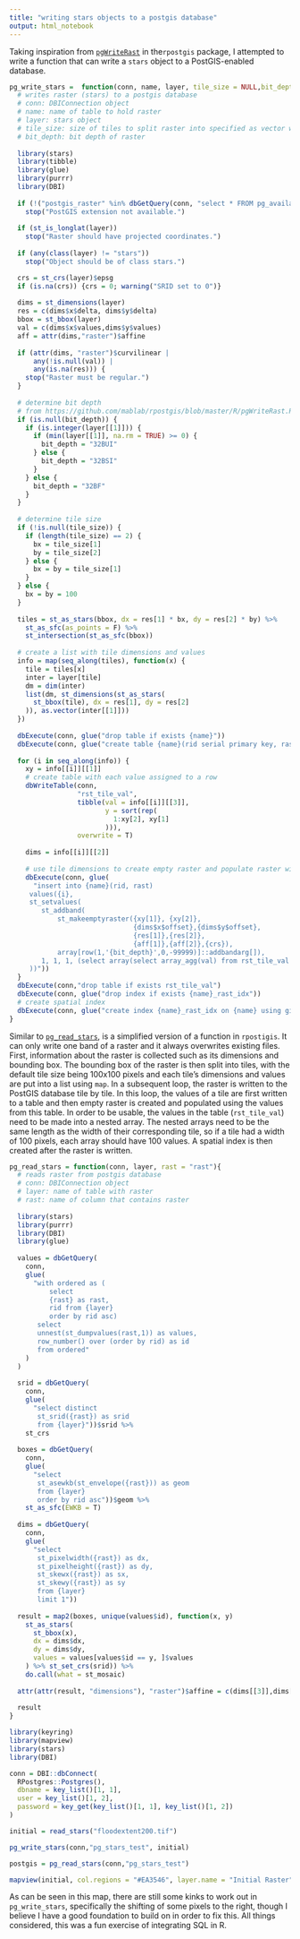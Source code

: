 ```yaml
---
title: "writing stars objects to a postgis database"
output: html_notebook
---
```


Taking inspiration from [`pgWriteRast`](https://github.com/mablab/rpostgis/blob/master/R/pgWriteRast.R) in the`rpostgis` package, I attempted to write a function that can write a `stars` object to a PostGIS-enabled database.  
```r
pg_write_stars =  function(conn, name, layer, tile_size = NULL,bit_depth = NULL) {
  # writes raster (stars) to a postgis database
  # conn: DBIConnection object
  # name: name of table to hold raster
  # layer: stars object 
  # tile_size: size of tiles to split raster into specified as vector with length 1 or 2, expressed as pixel width by height 
  # bit_depth: bit depth of raster
  
  library(stars)
  library(tibble)
  library(glue)
  library(purrr)
  library(DBI)
  
  if (!("postgis_raster" %in% dbGetQuery(conn, "select * FROM pg_available_extensions;")$name))
    stop("PostGIS extension not available.")
  
  if (st_is_longlat(layer)) 
    stop("Raster should have projected coordinates.")
  
  if (any(class(layer) != "stars")) 
    stop("Object should be of class stars.")

  crs = st_crs(layer)$epsg
  if (is.na(crs)) {crs = 0; warning("SRID set to 0")}
  
  dims = st_dimensions(layer)
  res = c(dims$x$delta, dims$y$delta)
  bbox = st_bbox(layer)
  val = c(dims$x$values,dims$y$values)
  aff = attr(dims,"raster")$affine
  
  if (attr(dims, "raster")$curvilinear |
      any(!is.null(val)) |
      any(is.na(res))) {
    stop("Raster must be regular.")
  }
  
  # determine bit depth 
  # from https://github.com/mablab/rpostgis/blob/master/R/pgWriteRast.R 
  if (is.null(bit_depth)) {
    if (is.integer(layer[[1]])) {
      if (min(layer[[1]], na.rm = TRUE) >= 0) {
        bit_depth = "32BUI"
      } else {
        bit_depth = "32BSI"
      }
    } else {
      bit_depth = "32BF"
    }
  }
  
  # determine tile size
  if (!is.null(tile_size)) {
    if (length(tile_size) == 2) {
      bx = tile_size[1]
      by = tile_size[2]
    } else {
      bx = by = tile_size[1]
    }
  } else {
    bx = by = 100
  }
  
  tiles = st_as_stars(bbox, dx = res[1] * bx, dy = res[2] * by) %>%
    st_as_sfc(as_points = F) %>%
    st_intersection(st_as_sfc(bbox))
  
  # create a list with tile dimensions and values 
  info = map(seq_along(tiles), function(x) {
    tile = tiles[x]
    inter = layer[tile]
    dm = dim(inter)
    list(dm, st_dimensions(st_as_stars(
      st_bbox(tile), dx = res[1], dy = res[2]
    )), as.vector(inter[[1]]))
  })
  
  dbExecute(conn, glue("drop table if exists {name}"))
  dbExecute(conn, glue("create table {name}(rid serial primary key, rast raster)"))
  
  for (i in seq_along(info)) {
    xy = info[[i]][[1]]
    # create table with each value assigned to a row 
    dbWriteTable(conn,
                 "rst_tile_val",
                 tibble(val = info[[i]][[3]],
                        y = sort(rep(
                          1:xy[2], xy[1]
                        ))),
                 overwrite = T)
    
    dims = info[[i]][[2]]
    
    # use tile dimensions to create empty raster and populate raster with values from rst_tile_val
    dbExecute(conn, glue(
      "insert into {name}(rid, rast) 
     values({i},
     st_setvalues(
        st_addband(
            st_makeemptyraster({xy[1]}, {xy[2]},
                               {dims$x$offset},{dims$y$offset},
                               {res[1]},{res[2]},
                               {aff[1]},{aff[2]},{crs}),
            array[row(1,'{bit_depth}',0,-99999)]::addbandarg[]),
        1, 1, 1, (select array(select array_agg(val) from rst_tile_val group by y order by y)::double precision[][])
     ))"))
  }
  dbExecute(conn,"drop table if exists rst_tile_val")
  dbExecute(conn, glue("drop index if exists {name}_rast_idx"))
  # create spatial index
  dbExecute(conn, glue("create index {name}_rast_idx on {name} using gist(st_convexhull(rast))")) 
}
```
Similar to [`pg_read_stars`](https://kufreu.github.io/musings/pg_read_stars/pg_read_stars.nb.html), is a simplified version of a function in `rpostigis`. It can only write one band of a raster and it always overwrites existing files. First, information about the raster is collected such as its dimensions and bounding box. The bounding box of the raster is then split into tiles, with the default tile size being 100x100 pixels and each tile's dimensions and values are put into a list using `map`. In a subsequent loop, the raster is written to the PostGIS database tile by tile. In this loop, the values of a tile are first written to a table and then empty raster is created and populated using the values from this table. In order to be usable, the values in the table (`rst_tile_val`) need to be made into a nested array. The nested arrays need to be the same length as the width of their corresponding tile, so if a tile had a width of 100 pixels, each array should have 100 values. A spatial index is then created after the raster is written. 
```r
pg_read_stars = function(conn, layer, rast = "rast"){
  # reads raster from postgis database
  # conn: DBIConnection object
  # layer: name of table with raster 
  # rast: name of column that contains raster 
  
  library(stars)
  library(purrr)
  library(DBI)
  library(glue)
  
  values = dbGetQuery(
    conn,
    glue(
      "with ordered as (
          select 
          {rast} as rast, 
          rid from {layer} 
          order by rid asc)
       select
       unnest(st_dumpvalues(rast,1)) as values,
       row_number() over (order by rid) as id
       from ordered"
    )
  )
  
  srid = dbGetQuery(
    conn,
    glue(
      "select distinct 
       st_srid({rast}) as srid 
       from {layer}"))$srid %>% 
    st_crs
  
  boxes = dbGetQuery(
    conn, 
    glue(
      "select 
       st_asewkb(st_envelope({rast})) as geom 
       from {layer}
       order by rid asc"))$geom %>% 
    st_as_sfc(EWKB = T) 
  
  dims = dbGetQuery(
    conn, 
    glue(
      "select  
       st_pixelwidth({rast}) as dx, 
       st_pixelheight({rast}) as dy,
       st_skewx({rast}) as sx,
       st_skewy({rast}) as sy
       from {layer}
       limit 1"))
  
  result = map2(boxes, unique(values$id), function(x, y)
    st_as_stars(
      st_bbox(x),
      dx = dims$dx,
      dy = dims$dy,
      values = values[values$id == y, ]$values
    ) %>% st_set_crs(srid)) %>%
    do.call(what = st_mosaic)
  
  attr(attr(result, "dimensions"), "raster")$affine = c(dims[[3]],dims[[4]])
  
  result
}
```

```r
library(keyring)
library(mapview)
library(stars)
library(DBI)

conn = DBI::dbConnect(
  RPostgres::Postgres(),
  dbname = key_list()[1, 1],
  user = key_list()[1, 2],
  password = key_get(key_list()[1, 1], key_list()[1, 2])
)

initial = read_stars("floodextent200.tif")

pg_write_stars(conn,"pg_stars_test", initial)

postgis = pg_read_stars(conn,"pg_stars_test")

mapview(initial, col.regions = "#EA3546", layer.name = "Initial Raster") +mapview(postgis, col.regions = "#226CE0", layer.name = "PostGIS Raster") 
```

As can be seen in this map, there are still some kinks to work out in `pg_write_stars`, specifically the shifting of some pixels to the right, though I believe I have a good foundation to build on in order to fix this. All things considered, this was a fun exercise of integrating SQL in R.  
